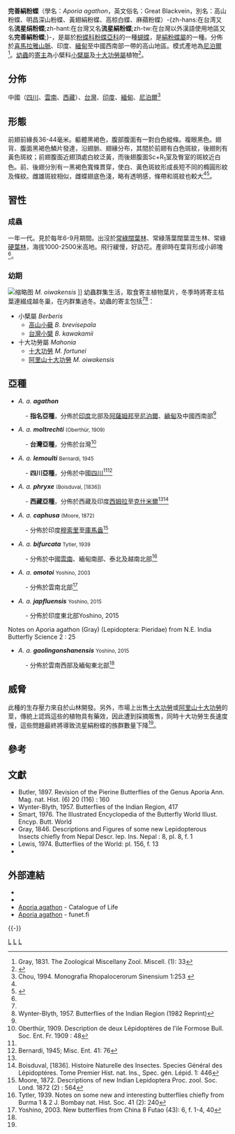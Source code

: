 {{NoteTA|G1=Butterfly}}
{{Speciesbox
| genus = Aporia
| species = agathon
| authority = (Gray, 1831)
| image = Aporia agathon moltrechti 20140705.jpg
| image_width = 300px
| image_caption = 台灣亞種<br>''A. a. moltrechti''
| image2 = Aporiaagathon2.JPG
| image2_width = 300px
| image2_caption = 標本
| status = NE
| status_system = iucn3.1
| status_ref = 
| subdivision_ranks = 亞種
| subdivision = 共有9個亞種，詳閱正文。
| synonyms = 
* ''Aporia hearseyi'' <small>Butler, 1885</small>
* ''Aporia surya'' <small>Mitis, 1893</small>
}}

'''完善絹粉蝶'''（學名：''Aporia agathon''，英文俗名：Great Blackvein，別名：高山粉蝶、明昌深山粉蝶、黃翅絹粉蝶、高椋白蝶、麻蘋粉蝶）-{zh-hans:在台湾又名'''流星绢粉蝶''';zh-hant:在台灣又名'''流星絹粉蝶''';zh-tw:在台灣以外漢語使用地區又名'''完善絹粉蝶''';}-，是屬於[[粉蝶科|粉蝶科]][[粉蝶亞科|粉蝶亞科]]的一種[[蝴蝶|蝴蝶]]，是[[絹粉蝶屬|絹粉蝶屬]]的一種。分佈於[[喜馬拉雅山脈|喜馬拉雅山脈]]、印度、[[緬甸|緬甸]]至中國西南部一帶的高山地區。模式產地為[[尼泊爾|尼泊爾]]<ref>Gray, 1831. The Zoological Miscellany Zool. Miscell. (1): 33</ref>。[[幼蟲|幼蟲]]的[[寄主|寄主]]為小檗科[[小檗屬|小檗屬]]及[[十大功勞屬|十大功勞屬]]植物<ref name=t2014>{{Cite book | author = 呂至堅、陳建仁 | title = 蝴蝶生活史圖鑑 | location = 台灣 | publisher = 晨星出版有限公司 | date = 2014年3月23日 | ISBN = 9789861777849 | page = 158-159 | language= zh-hant }}</ref>。

== 分佈 ==
中國（[[四川|四川]]、[[雲南|雲南]]、[[西藏|西藏]]）、[[台灣|台灣]]、[[印度|印度]]、[[緬甸|緬甸]]、[[尼泊爾|尼泊爾]]<ref name=c1994>Chou, 1994. Monografia Rhopalocerorum Sinensium 1:253 {{zh-hans}}</ref>

== 形態 ==
前翅前緣長36-44毫米。軀體黑褐色，腹部腹面有一對白色縱條。複眼黑色。翅背、腹面黑褐色鱗片發達，沿翅脈、翅緣分布，其間於前翅有白色斑紋，後翅則有黃色斑紋；前翅腹面近翅頂處白紋泛黃，而後翅腹面Sc+R<sub>1</sub>室及臀室的斑紋近白色。前、後翅分別有一黑褐色寬條貫穿，使白、黃色斑紋形成長短不同的橢圓形紋及條紋。雌雄斑紋相似，雌蝶翅底色淺，略有透明感，條帶和斑紋也較大<ref name=c1994/><ref name = t2013>{{Cite book | author = 徐堉峰 | title = 臺灣蝴蝶圖鑑．上【弄蝶、鳳蝶、粉蝶】 | location = 台灣 | publisher = 晨星出版有限公司 | date = 2013年2月10日 | page = 296-297 | ISBN = 9789861776705 | language= zh-hant }}</ref>。

== 習性 ==
=== 成蟲 ===
一年一代。見於每年6-9月期間。出沒於[[照葉林|常綠闊葉林]]、常綠落葉闊葉混生林、常綠[[硬葉林|硬葉林]]，海拔1000-2500米高地。飛行緩慢，好訪花。產卵時在葉背形成小卵塊<ref name = t2013/>。

=== 幼期 ===
[[File:Mahonia_oiwakensis_kz1.jpg|缩略图]] ''M. oiwakensis''
]]
幼蟲群集生活，取食寄主植物葉片，冬季時將寄主枯葉連綴成越冬巢，在内群集過冬。幼蟲的寄主包括<ref name=t2014/><ref>Wynter-Blyth, 1957. Butterflies of the Indian Region (1982 Reprint)</ref>：
* 小檗屬 ''Berberis''
** [[高山小蘗|高山小蘗]] ''B. brevisepala''
** [[台灣小檗|台灣小檗]] ''B. kawakamii''
* 十大功勞屬 ''Mahonia''
** [[十大功勞|十大功勞]] ''M. fortunei''
** [[阿里山十大功勞|阿里山十大功勞]] ''M. oiwakensis''

== 亞種 ==
* ''A. a. '''agathon'''''
:- '''指名亞種'''，分佈於[[印度|印度]]北部及[[阿薩姆邦|阿薩姆邦]]至[[尼泊爾|尼泊爾]]、[[緬甸|緬甸]]及中國西南部<ref name=c1994/>
* ''A. a. '''moltrechti''''' <small>(Oberthür, 1909)</small>
:- '''台灣亞種'''，分佈於台灣<ref>Oberthür, 1909. Description de deux Lépidoptères de l'ile Formose Bull. Soc. Ent. Fr. 1909 : 48</ref>
* ''A. a. '''lemoulti''''' <small>Bernardi, 1945</small>
:- '''四川亞種'''，分佈於中國[[四川|四川]]<ref name=c1994/><ref>Bernardi, 1945; Misc. Ent. 41: 76</ref>
* ''A. a. '''phryxe''''' <small>(Boisduval, [1836])</small>
:- '''西藏亞種'''，分佈於西藏及印度[[西姆拉|西姆拉]]至[[克什米爾|克什米爾]]<ref name=c1994/><ref>Boisduval, [1836]. Histoire Naturelle des Insectes. Species Général des Lépidoptéres. Tome Premier Hist. nat. Ins., Spec. gén. Lépid. 1: 446</ref>
* ''A. a. '''caphusa''''' <small>(Moore, 1872)</small>
:- 分佈於印度[[穆索里|穆索里]]至[[庫馬盎專區|庫馬盎]]<ref>Moore, 1872. Descriptions of new Indian Lepidoptera Proc. zool. Soc. Lond. 1872 (2) : 564</ref>
* ''A. a. '''bifurcata''''' <small>Tytler, 1939</small>
:- 分佈於中國[[雲南|雲南]]、緬甸南部、泰北及越南北部<ref>Tytler, 1939. Notes on some new and interesting butterflies chiefly from Burma 1 & 2 J. Bombay nat. Hist. Soc. 41 (2): 240</ref>
* ''A. a. '''omotoi''''' <small>Yoshino, 2003</small>
:- 分佈於雲南北部<ref>Yoshino, 2003. New butterflies from China 8 Futao (43): 6, f. 1-4, 40</ref>
* ''A. a. '''japfluensis''''' <small>Yoshino, 2015</small>
:- 分佈於印度東北部<ref name=y2015>Yoshino, 2015
Notes on Aporia agathon (Gray) (Lepidoptera: Pieridae) from N.E. India Butterfly Science 2 : 25</ref>
* ''A. a. '''gaolingonshanensis''''' <small>Yoshino, 2015</small>
:- 分佈於雲南西部及緬甸東北部<ref name=y2015/>

== 威脅 ==
此種的生存壓力來自於山林開發。另外，市場上出售[[十大功勞|十大功勞]]或[[阿里山十大功勞|阿里山十大功勞]]的莖，傳統上認爲這些的植物具有藥效，因此遭到採摘販售，同時十大功勞生長速度慢，這些問題最終將導致流星絹粉蝶的族群數量下降<ref name=t2014/>。

== 參考 ==
{{reflist|2}}

== 文獻 ==
* Butler, 1897. Revision of the Pierine Butterflies of the Genus Aporia Ann. Mag. nat. Hist. (6) 20 (116) : 160
* Wynter-Blyth, 1957. Butterflies of the Indian Region, 417
* Smart, 1976. The Illustrated Encyclopedia of the Butterfly World Illust. Encyp. Butt. World
* Gray, 1846. Descriptions and Figures of some new Lepidopterous Insects chiefly from Nepal Descr. lep. Ins. Nepal : 8, pl. 8, f. 1
* Lewis, 1974. Butterflies of the World: pl. 156, f. 13
* {{Cite book | author = 周尧 | title = 中国蝴蝶原色图鉴 | url = https://archive.org/details/chinesebutterfli00yaoz | location = 中國 | publisher = 河南科学技术出版社 | date = 1999-10-01 | page = [https://archive.org/details/chinesebutterfli00yaoz/page/n141 127] | ISBN = 9787534923043 | language= zh-hant }}

== 外部連結 ==
* {{Commonscat-inline|Aporia agathon|完善絹粉蝶}}
* {{TaiBNET| zh=流星絹粉蝶 | id=347318| binomial= Aporia agathon| sub = moltrechti | authority=Oberthür, 1909| var= | accessdate=2015/01/12}} 
* [http://www.catalogueoflife.org/col/details/species/id/4df4a5d749ab7ff7ca9ff03442088fc5 Aporia agathon] {{Wayback|url=http://www.catalogueoflife.org/col/details/species/id/4df4a5d749ab7ff7ca9ff03442088fc5 |date=20190420042602 }} - Catalogue of Life {{en}} 
* [https://web.archive.org/web/20160625043049/http://ftp.funet.fi/pub/sci/bio/life/insecta/lepidoptera/ditrysia/papilionoidea/pieridae/pierinae/aporia/#agathon Aporia agathon] - funet.fi
{{Taxonbar|from= Q1992077}}
{{-}}
{{絹粉蝶屬}}
{{Taxonbar}}

[[Category:1831年描述的昆虫|L]]
[[Category:絹粉蝶屬|L]]
[[Category:臺灣蝴蝶|L]]